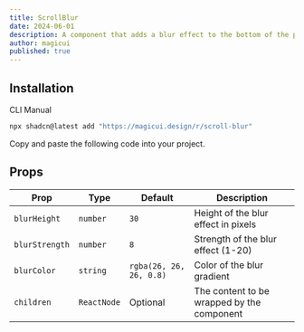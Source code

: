 ```yaml
---
title: ScrollBlur
date: 2024-06-01
description: A component that adds a blur effect to the bottom of the page as you scroll
author: magicui
published: true
---
```


<ComponentPreview name="scroll-blur-demo" />

## Installation

<Tabs defaultValue="cli">

<TabsList>
  <TabsTrigger value="cli">CLI</TabsTrigger>
  <TabsTrigger value="manual">Manual</TabsTrigger>
</TabsList>
<TabsContent value="cli">

```bash
npx shadcn@latest add "https://magicui.design/r/scroll-blur"
```

</TabsContent>

<TabsContent value="manual">

<Steps>

<Step>Copy and paste the following code into your project.</Step>

<ComponentSource name="scroll-blur" />

</Steps>

</TabsContent>

</Tabs>

## Props

| Prop           | Type        | Default                 | Description                                |
| -------------- | ----------- | ----------------------- | ------------------------------------------ |
| `blurHeight`   | `number`    | `30`                    | Height of the blur effect in pixels        |
| `blurStrength` | `number`    | `8`                     | Strength of the blur effect (1-20)         |
| `blurColor`    | `string`    | `rgba(26, 26, 26, 0.8)` | Color of the blur gradient                 |
| `children`     | `ReactNode` | Optional                | The content to be wrapped by the component |
